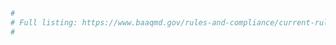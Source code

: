 ```r
#
# Full listing: https://www.baaqmd.gov/rules-and-compliance/current-rules
#
```

[Regulation 2]: https://www.baaqmd.gov/rules-and-compliance/rules/reg-2-permits "Regulation 2: Permits"

[Regulation 2-1]: https://www.baaqmd.gov/rules-and-compliance/rules/reg-2-rule-1-general-requirements "Regulation 2, Rule 1: General Requirements"

[Regulation 2-2]: https://www.baaqmd.gov/rules-and-compliance/rules/reg-2-rule-2-new-source-review "Regulation 2, Rule 2: New Source Review"

[Regulation 2-3]: https://www.baaqmd.gov/rules-and-compliance/rules/reg-2-rule-3-power-plants "Regulation 2, Rule 3: Power Plants"

[Regulation 2-4]: https://www.baaqmd.gov/rules-and-compliance/rules/reg-2-rule-4-emissions-banking "Regulation 2, Rule 4: Emissions Banking"

[Regulation 2-5]: https://www.baaqmd.gov/rules-and-compliance/rules/reg-2-rule-5-new-source-review-of-toxic-air-contaminants "Regulation 2, Rule 5: New Source Review of Toxic Air Contaminants"

[Regulation 2-6]: https://www.baaqmd.gov/rules-and-compliance/rules/reg-2-rule-6-major-facility-review "Regulation 2, Rule 6: Major Facility Review"

[Regulation 2-7]: https://www.baaqmd.gov/rules-and-compliance/rules/reg-2-rule-7-acid-rain "Regulation 2, Rule 7: Acid Rain"

[Regulation 2-9]: https://www.baaqmd.gov/rules-and-compliance/rules/reg-2-rule-9-interchangeable-emission-reduction-credits "Regulation 2, Rule 9: Interchangeable Emission Reduction Credits"

[Regulation 2-10]: https://www.baaqmd.gov/rules-and-compliance/rules/reg-2-rule-10-large-confined-animal-facilities "Regulation 2, Rule 10: Large Confined Animal Facilities"

[Regulation 3]: https://www.baaqmd.gov/rules-and-compliance/rules/reg-3-fees?rule_version=2019%20Amendment "Regulation 3: Fees"

[Regulation 4]: https://www.baaqmd.gov/rules-and-compliance/rules/reg-4-air-pollution-episode-plan "Regulation 4: Air Pollution Episode Plan"

[Regulation 5]: https://www.baaqmd.gov/rules-and-compliance/rules/reg-5-open-burning?rule_version=2019%20Amendment "Regulation 5: Open Burning"

[Regulation 6]: https://www.baaqmd.gov/rules-and-compliance/rules/regulation-6-particulate-matter---common-definitions-and-test-methods "Regulation 6: Particulate Matter - Common Definitions and Test Methods"

[Regulation 6-1]: https://www.baaqmd.gov/rules-and-compliance/rules/reg-6-rule-1-general-requirements?rule_version=2018%20Amendment "Regulation 6, Rule 1: General Requirements 2018 Amendment"

[Regulation 6-2]: https://www.baaqmd.gov/rules-and-compliance/rules/reg-6-rule-2-commercial-cooking-equipment "Regulation 6, Rule 2: Commercial Cooking Equipment"

[Regulation 6-3]: https://www.baaqmd.gov/rules-and-compliance/rules/reg-6-rule-3-woodburning-devices?rule_version=Under%20Development "Regulation 6, Rule 3: Wood-burning Devices 2019 Amendment"

[Regulation 6-4]: https://www.baaqmd.gov/rules-and-compliance/rules/reg-6-rule-4--metal-recycling-and-shredding-operations "Metal Recycling and Shredding Operations"

[Regulation 6-5]: https://www.baaqmd.gov/rules-and-compliance/rules/reg-6-rule-5-particulate-emissions-from-refinery-fluidized-catalytic-cracking-units?rule_version=2018%20Amendment "Regulation 6, Rule 5: Particulate Emissions from Refinery Fluidized Catalytic Cracking Units 2018 Amendment"

[Regulation 6-6]: https://www.baaqmd.gov/rules-and-compliance/rules/regulation-6-rule-6-prohibition-of-trackout "Regulation 6, Rule 6: Prohibition of Trackout"

[Regulation 7]: https://www.baaqmd.gov/rules-and-compliance/rules/reg-7-odorous-substances "Regulation 7: Odorous Substances"

[Regulation 8]: https://www.baaqmd.gov/rules-and-compliance/rules/reg-8-organic-compounds "Regulation 8: Organic Compounds"

[Regulation 8-1]: https://www.baaqmd.gov/rules-and-compliance/rules/reg-8-rule-1-general-provisions "Regulation 8, Rule 1: General Provisions"

[Regulation 8-2]: https://www.baaqmd.gov/rules-and-compliance/rules/reg-8-rule-2-miscellaneous-operations "Regulation 8, Rule 2: Miscellaneous Operations"

[Regulation 8-3]: https://www.baaqmd.gov/rules-and-compliance/rules/reg-8-rule-3-architectural-coatings "Regulation 8, Rule 3: Architectural Coatings"

[Regulation 8-4]: https://www.baaqmd.gov/rules-and-compliance/rules/reg-8-rule-4-general-solvent-and-surface-coating-operations "Regulation 8, Rule 4: General Solvent and Surface Coating Operations"

[Regulation 8-5]: https://www.baaqmd.gov/rules-and-compliance/rules/reg-8-rule-5-storage-of-organic-liquids "Regulation 8, Rule 5: Storage of Organic Liquids"

[Regulation 8-6]: https://www.baaqmd.gov/rules-and-compliance/rules/reg-8-rule-6-terminals-and-bulk-plants "Regulation 8, Rule 6: Terminals and Bulk Plants"

[Regulation 8-7]: https://www.baaqmd.gov/rules-and-compliance/rules/reg-8-rule-7-gasoline-dispensing-facilities "Regulation 8, Rule 7: Gasoline Dispensing Facilities"

[Regulation 8-8]: https://www.baaqmd.gov/rules-and-compliance/rules/reg-8-rule-8-wastewater-oilwater-separators "Regulation 8, Rule 8: Wastewater (Oil-Water) Separators"

[Regulation 8-9]: https://www.baaqmd.gov/rules-and-compliance/rules/reg-8-rule-9-vacuum-producing-systems "Regulation 8, Rule 9: Vacuum Producing Systems"

[Regulation 8-10]: https://www.baaqmd.gov/rules-and-compliance/rules/reg-8-rule-10-process-vessel-depressurization "Regulation 8, Rule 10: Process Vessel Depressurization"

[Regulation 8-11]: https://www.baaqmd.gov/rules-and-compliance/rules/reg-8-rule-11-metal-container-closure-and-coil-coating "Regulation 8-11: Metal Container, Closure and Coil Coating"

[Regulation 8-12]: https://www.baaqmd.gov/rules-and-compliance/rules/reg-8-rule-12-paper-fabric-and-film-coating "Regulation 8, Rule 12: Paper, Fabric, and Film Coating"

[Regulation 8-13]: https://www.baaqmd.gov/rules-and-compliance/rules/reg-8-rule-13-light-and-medium-duty-motor-vehicle-assembly-plants "Regulation 8, Rule 13: Light and Medium Duty Motor Vehicle Assembly Plants"

[Regulation 8-14]: https://www.baaqmd.gov/rules-and-compliance/rules/reg-8-rule-14-surface-coating-of-large-appliances-and-metal-furniture "Regulation 8, Rule 14: Surface Coating of Large Appliances and Metal Furniture"

[Regulation 8-15]: https://www.baaqmd.gov/rules-and-compliance/rules/reg-8-rule-15-emulsified-and-liquid-asphalts "Regulation 8, Rule 15: Emulsified and Liquid Asphalts"

[Regulation 8-16]: https://www.baaqmd.gov/rules-and-compliance/rules/reg-8-rule-16-solvent-cleaning-operations "Regulation 8, Rule 16: Solvent Cleaning Operations"

[Regulation 8-17]: https://www.baaqmd.gov/rules-and-compliance/rules/reg-8-rule-17-petroleum-dry-cleaning-operations "Regulation 8, Rule 17: Petroleum Dry Cleaning Operations"

[Regulation 8-18]: https://www.baaqmd.gov/rules-and-compliance/rules/reg-8-rule-18-equipment-leaks "Regulation 8, Rule 18: Equipment Leaks"

[Regulation 8-19]: https://www.baaqmd.gov/rules-and-compliance/rules/reg-8-rule-19-surface-coating-of-miscellaneous-metal-parts-and-products "Regulation 8, Rule 19: Surface Coating of Miscellaneous Metal Parts and Products"

[Regulation 8-20]: https://www.baaqmd.gov/rules-and-compliance/rules/reg-8-rule-20-graphic-arts-printing-and-coating-operations "Regulation 8, Rule 20: Graphic Arts Printing and Coating Operations"

[Regulation 8-21]: https://www.baaqmd.gov/rules-and-compliance/rules/reg-8-rule-21-rubber-tire-manufacturing-operations "Regulation 8, Rule 21: Rubber Tire Manufacturing Operations"

[Regulation 8-22]: https://www.baaqmd.gov/rules-and-compliance/rules/reg-8-rule-22-valves-and-flanges-at-chemical-plants "Regulation 8, Rule 22: Valves and Flanges at Chemical Plants"

[Regulation 8-27]: https://www.baaqmd.gov/rules-and-compliance/rules/reg-8-rule-27-deleted-march-4-2009 "Regulation 8, Rule 27: Deleted: March 4, 2009"

[Regulation 8-42]: https://www.baaqmd.gov/rules-and-compliance/rules/reg-8-rule-42-large-commercial-bread-bakeries "Regulation 8, Rule 42: Large Commercial Bread Bakeries"

[Regulation 8-51]: https://www.baaqmd.gov/rules-and-compliance/rules/reg-8-rule-51-adhesive-and-sealant-products "Regulation 8, Rule 51: Adhesive and Sealant Products"

[Regulation 9]: https://www.baaqmd.gov/rules-and-compliance/rules/reg-9-inorganic-gaseous-pollutants "Regulation 9: Inorganic Gaseous Pollutants"

[Regulation 9-1]: https://www.baaqmd.gov/rules-and-compliance/rules/reg-9-rule-1-sulfur-dioxide "Regulation 9, Rule 1: Sulfur Dioxide"

[Regulation 9-2]: https://www.baaqmd.gov/rules-and-compliance/rules/reg-9-rule-2-hydrogen-sulfide "Regulation 9, Rule 2: Hydrogen Sulfide"

[Regulation 9-3]: https://www.baaqmd.gov/rules-and-compliance/rules/reg-9-rule-3-nitrogen-oxides-from-heat-transfer-operations "Nitrogen Oxides from Heat Transfer Operations"

[Regulation 9-4]: https://www.baaqmd.gov/rules-and-compliance/rules/reg-9-rule-4-nitrogen-oxides-from-fan-type-residential-central-furnaces "Regulation 9, Rule 4: Nitrogen Oxides from Fan Type Residential Central Furnaces"

[Regulation 9-5]: https://www.baaqmd.gov/rules-and-compliance/rules/reg-9-rule-5-hydrogen-sulfide-from-geothermal-power-plants "Regulation 9, Rule 5: Hydrogen Sulfide from Geothermal Power Plants"

[Regulation 9-6]: https://www.baaqmd.gov/rules-and-compliance/rules/reg-9-rule-6-nitrogen-oxides-emissions-from-natural-gasfired-water-heaters "Regulation 9, Rule 6: Nitrogen Oxides Emissions from Natural Gas-Fired Water Heaters"

[Regulation 9-7]: https://www.baaqmd.gov/rules-and-compliance/rules/reg-9-rule-7-nitrogen-oxides-and-carbon-monoxide-from-industrial-institutional-and-commercial-boiler "Regulation 9, Rule 7: Nitrogen Oxides And Carbon Monoxide from Industrial, Institutional, and Commercial Boilers, Steam Generators, And Process Heaters"

[Regulation 9-8]: https://www.baaqmd.gov/rules-and-compliance/rules/reg-9-rule-8-nitrogen-oxides-and-carbon-monoxide-from-stationary-internal-combustion-engine "Regulation 9, Rule 8: Nitrogen Oxides And Carbon Monoxide from Stationary Internal Combustion Engines"

[Regulation 9-9]: https://www.baaqmd.gov/rules-and-compliance/rules/reg-9-rule-9-nitrogen-oxides-and-carbon-monoxide-from-stationary-gas-turbine "Regulation 9, Rule 9: Nitrogen Oxides And Carbon Monoxide from Stationary Gas Turbines"

[Regulation 9-10]: https://www.baaqmd.gov/rules-and-compliance/rules/reg-9-rule-10-nitrogen-oxides-and-carbon-monoxide-from-boiler-steam-generators-and-process-heaters "Regulation 9, Rule 10: Nitrogen oxides And Carbon Monoxide From Boilers, Steam Generators And Process Heaters in Petroleum Refineries"

[Regulation 9-11]: https://www.baaqmd.gov/rules-and-compliance/rules/reg-9-rule-11-nitrogen-oxides-and-carbon-monoxide-from-utility-electric-power-generating-boiler "Regulation 9, Rule 11: Nitrogen Oxides And Carbon Monoxide from Utility Electric Power Generating Boilers"

[Regulation 9-12]: https://www.baaqmd.gov/rules-and-compliance/rules/reg-9-rule-12-nitrogen-oxides-from-glass-melting-furnaces "Regulation 9, Rule 12: Nitrogen Oxides From Glass Melting Furnaces"

[Regulation 9-13]: https://www.baaqmd.gov/rules-and-compliance/rules/reg-9-rule-13--nitrogen-oxides-particulate-matter-and-toxic-air-contaminants-from-portland-cement-ma "Regulation 9, Rule 13: Nitrogen Oxides, Particulate Matter, and Toxic Air Contaminants from Portland Cement Manufacturing"

[Regulation 9-14]: https://www.baaqmd.gov/rules-and-compliance/rules/regulation-9-rule-14--petroleum-coke-calcining-operations "Regulation 9, Rule 14: Petroleum Coke Calcining Operations"

[Regulation 10]: https://www.baaqmd.gov/rules-and-compliance/rules/reg-10-standards-of-performance-for-new-stationary-sources "Regulation 10: Standards of Performance for New Stationary Sources"

[Regulation 11]: https://www.baaqmd.gov/rules-and-compliance/rules/reg-11-hazardous-pollutants "Regulation 11: Hazardous Pollutants"

[Regulation 11-16]: https://www.baaqmd.gov/rules-and-compliance/rules/reg-11-rule-16-perchloroethylene-and-synthetic-solvent-dry-cleaning-operations "Regulation 11, Rule 16: Perchloroethylene and Synthetic Solvent Dry Cleaning Operations" 

[Regulation 12]: https://www.baaqmd.gov/rules-and-compliance/rules/reg-12-miscellaneous-standards-of-performance "Regulation 12: Miscellaneous Standards of Performance"

[Regulation 12-11]: https://www.baaqmd.gov/rules-and-compliance/rules/reg-12-rule-11-flare-monitoring-at-petroleum-refineries "Regulation 12, Rule 11: Flare Monitoring at Petroleum Refineries"

[Regulation 12-12]: https://www.baaqmd.gov/rules-and-compliance/rules/reg-12-rule-12-flares-at-petroleum-refineries "Regulation 12, Rule 12: Flares at Petroleum Refineries"

[Regulation 12-13]: https://www.baaqmd.gov/rules-and-compliance/rules/reg-12-rule-13--foundry-and-forging-operations "Regulation 12, Rule 13: Foundry and Forging Operations"

[Regulation 12-15]: https://www.baaqmd.gov/rules-and-compliance/rules/regulation-12-rule-15--petroleum-refining-emissions-tracking?rule_version=Under%20Development "Regulation 12, Rule 15: Petroleum Refining Emissions Tracking 2019 Amendment"
